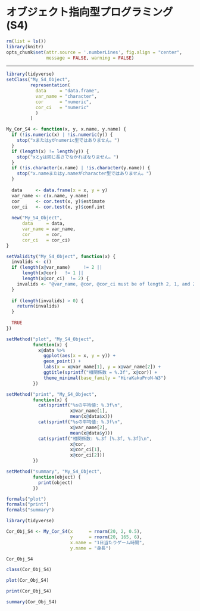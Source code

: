 # オブジェクト指向型プログラミング (S4) {#oop2}

```r
rm(list = ls())
library(knitr)
opts_chunk$set(attr.source = '.numberLines', fig.align = "center", 
               message = FALSE, warning = FALSE)
```

---

```r
library(tidyverse)
setClass("My_S4_Object", 
         representation(
           data     = "data.frame", 
           var_name = "character", 
           cor      = "numeric",
           cor_ci   = "numeric"
           )
         )

My_Cor_S4 <- function(x, y, x.name, y.name) {
  if (!is.numeric(x) | !is.numeric(y)) {
    stop("xまたはyがnumeric型ではありません。")
  }
  if (length(x) != length(y)) {
    stop("xとyは同じ長さでなかればなりません。")
  }
  if (!is.character(x.name) | !is.character(y.name)) {
    stop("x.nameまたはy.nameがcharacter型ではありません。")
  }
  
  data     <- data.frame(x = x, y = y)
  var_name <- c(x.name, y.name)
  cor      <- cor.test(x, y)$estimate
  cor_ci   <- cor.test(x, y)$conf.int
  
  new("My_S4_Object",
      data     = data, 
      var_name = var_name, 
      cor      = cor,
      cor_ci   = cor_ci)
}

setValidity("My_S4_Object", function(x) {
  invalids <- c()
  if (length(x@var_name)     != 2 ||
      length(x@cor)   != 1 ||
      length(x@cor_ci)  != 2) {
    invalids <- "@var_name, @cor, @cor_ci must be of length 2, 1, and 2"
  } 
  
  if (length(invalids) > 0) {
    return(invalids)  
  }
  
  TRUE
})

setMethod("plot", "My_S4_Object",
          function(x) {
            x@data %>%
              ggplot(aes(x = x, y = y)) +
              geom_point() +
              labs(x = x@var_name[1], y = x@var_name[2]) +
              ggtitle(sprintf("相関係数 = %.3f", x@cor)) +
              theme_minimal(base_family = "HiraKakuProN-W3")
          })

setMethod("print", "My_S4_Object",
          function(x) {
            cat(sprintf("%sの平均値: %.3f\n", 
                        x@var_name[1],
                        mean(x@data$x)))
            cat(sprintf("%sの平均値: %.3f\n", 
                        x@var_name[2],
                        mean(x@data$y)))
            cat(sprintf("相関係数: %.3f [%.3f, %.3f]\n", 
                        x@cor, 
                        x@cor_ci[1],
                        x@cor_ci[2]))
          })

setMethod("summary", "My_S4_Object",
          function(object) {
            print(object)
          })
```

```r
formals("plot")
formals("print")
formals("summary")
```

```r
library(tidyverse)

Cor_Obj_S4 <- My_Cor_S4(x      = rnorm(20, 2, 0.5), 
                        y      = rnorm(20, 165, 6), 
                        x.name = "1日当たりゲーム時間", 
                        y.name = "身長")

Cor_Obj_S4

class(Cor_Obj_S4)

plot(Cor_Obj_S4)

print(Cor_Obj_S4)

summary(Cor_Obj_S4)
```
